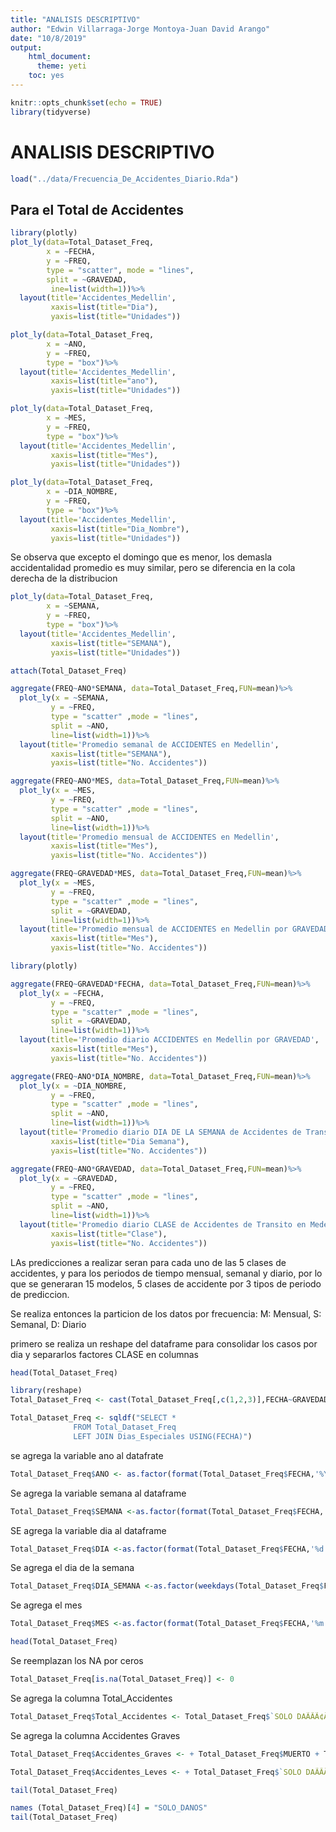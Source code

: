 ```yaml
---
title: "ANALISIS DESCRIPTIVO"
author: "Edwin Villarraga-Jorge Montoya-Juan David Arango"
date: "10/8/2019"
output:
    html_document:
      theme: yeti
    toc: yes
---
```


```r
knitr::opts_chunk$set(echo = TRUE)
library(tidyverse)
```

# ANALISIS DESCRIPTIVO

```r
load("../data/Frecuencia_De_Accidentes_Diario.Rda")
```

## Para el Total de Accidentes

```r
library(plotly)
plot_ly(data=Total_Dataset_Freq,
        x = ~FECHA,
        y = ~FREQ,
        type = "scatter", mode = "lines",
        split = ~GRAVEDAD,
         ine=list(width=1))%>%
  layout(title='Accidentes_Medellin',
         xaxis=list(title="Dia"),
         yaxis=list(title="Unidades"))
```



```r
plot_ly(data=Total_Dataset_Freq,
        x = ~ANO,
        y = ~FREQ,
        type = "box")%>%
  layout(title='Accidentes_Medellin',
         xaxis=list(title="ano"),
         yaxis=list(title="Unidades"))
```



```r
plot_ly(data=Total_Dataset_Freq,
        x = ~MES,
        y = ~FREQ,
        type = "box")%>%
  layout(title='Accidentes_Medellin',
         xaxis=list(title="Mes"),
         yaxis=list(title="Unidades"))
```


```r
plot_ly(data=Total_Dataset_Freq,
        x = ~DIA_NOMBRE,
        y = ~FREQ,
        type = "box")%>%
  layout(title='Accidentes_Medellin',
         xaxis=list(title="Dia_Nombre"),
         yaxis=list(title="Unidades"))
```

Se observa que excepto el domingo que es menor, los demasla accidentalidad promedio es muy similar, pero se diferencia en la cola derecha de la distribucion 


```r
plot_ly(data=Total_Dataset_Freq,
        x = ~SEMANA,
        y = ~FREQ,
        type = "box")%>%
  layout(title='Accidentes_Medellin',
         xaxis=list(title="SEMANA"),
         yaxis=list(title="Unidades"))
```



```r
attach(Total_Dataset_Freq)
```

```r
aggregate(FREQ~ANO*SEMANA, data=Total_Dataset_Freq,FUN=mean)%>%
  plot_ly(x = ~SEMANA,
         y = ~FREQ,
         type = "scatter" ,mode = "lines",
         split = ~ANO,
         line=list(width=1))%>%
  layout(title='Promedio semanal de ACCIDENTES en Medellin',
         xaxis=list(title="SEMANA"),
         yaxis=list(title="No. Accidentes"))
```


```r
aggregate(FREQ~ANO*MES, data=Total_Dataset_Freq,FUN=mean)%>%
  plot_ly(x = ~MES,
         y = ~FREQ,
         type = "scatter" ,mode = "lines",
         split = ~ANO,
         line=list(width=1))%>%
  layout(title='Promedio mensual de ACCIDENTES en Medellin',
         xaxis=list(title="Mes"),
         yaxis=list(title="No. Accidentes"))
```


```r
aggregate(FREQ~GRAVEDAD*MES, data=Total_Dataset_Freq,FUN=mean)%>%
  plot_ly(x = ~MES,
         y = ~FREQ,
         type = "scatter" ,mode = "lines",
         split = ~GRAVEDAD,
         line=list(width=1))%>%
  layout(title='Promedio mensual de ACCIDENTES en Medellin por GRAVEDAD',
         xaxis=list(title="Mes"),
         yaxis=list(title="No. Accidentes"))
```
```r
library(plotly)
```



```r
aggregate(FREQ~GRAVEDAD*FECHA, data=Total_Dataset_Freq,FUN=mean)%>%
  plot_ly(x = ~FECHA,
         y = ~FREQ,
         type = "scatter" ,mode = "lines",
         split = ~GRAVEDAD,
         line=list(width=1))%>%
  layout(title='Promedio diario ACCIDENTES en Medellin por GRAVEDAD',
         xaxis=list(title="Mes"),
         yaxis=list(title="No. Accidentes"))
```



```r
aggregate(FREQ~ANO*DIA_NOMBRE, data=Total_Dataset_Freq,FUN=mean)%>%
  plot_ly(x = ~DIA_NOMBRE,
         y = ~FREQ,
         type = "scatter" ,mode = "lines",
         split = ~ANO,
         line=list(width=1))%>%
  layout(title='Promedio diario DIA DE LA SEMANA de Accidentes de Transito en Medellin',
         xaxis=list(title="Dia Semana"),
         yaxis=list(title="No. Accidentes"))
```

```r
aggregate(FREQ~ANO*GRAVEDAD, data=Total_Dataset_Freq,FUN=mean)%>%
  plot_ly(x = ~GRAVEDAD,
         y = ~FREQ,
         type = "scatter" ,mode = "lines",
         split = ~ANO,
         line=list(width=1))%>%
  layout(title='Promedio diario CLASE de Accidentes de Transito en Medellin',
         xaxis=list(title="Clase"),
         yaxis=list(title="No. Accidentes"))
```


LAs predicciones a realizar seran para cada uno de las 5 clases de accidentes, y para los periodos de tiempo mensual, semanal y diario, por lo que se generaran 15 modelos, 5 clases de accidente por 3 tipos de periodo de prediccion.

Se realiza entonces la particion de los datos por frecuencia: M: Mensual, S: Semanal, D: Diario

primero se realiza un reshape del dataframe para consolidar los casos por dia y separarlos factores CLASE en columnas

```r
head(Total_Dataset_Freq)
```



```r
library(reshape)
Total_Dataset_Freq <- cast(Total_Dataset_Freq[,c(1,2,3)],FECHA~GRAVEDAD)
```

```r
Total_Dataset_Freq <- sqldf("SELECT * 
              FROM Total_Dataset_Freq
              LEFT JOIN Dias_Especiales USING(FECHA)")
```


se agrega la variable ano al datafrate

```r
Total_Dataset_Freq$ANO <- as.factor(format(Total_Dataset_Freq$FECHA,'%Y'))
```

Se agrega la variable semana al dataframe

```r
Total_Dataset_Freq$SEMANA <-as.factor(format(Total_Dataset_Freq$FECHA,'%V'))
```

SE agrega la variable dia al dataframe

```r
Total_Dataset_Freq$DIA <-as.factor(format(Total_Dataset_Freq$FECHA,'%d'))
```

Se agrega el dia de la semana

```r
Total_Dataset_Freq$DIA_SEMANA <-as.factor(weekdays(Total_Dataset_Freq$FECHA))
```

Se agrega el mes
```r
Total_Dataset_Freq$MES <-as.factor(format(Total_Dataset_Freq$FECHA,'%m'))
```


```r
head(Total_Dataset_Freq)
```

Se reemplazan los NA por ceros
```r
Total_Dataset_Freq[is.na(Total_Dataset_Freq)] <- 0
```




Se agrega la columna Total_Accidentes

```r
Total_Dataset_Freq$Total_Accidentes <- Total_Dataset_Freq$`SOLO DAÃÂÃ¢ÂÂOS` + Total_Dataset_Freq$MUERTO + Total_Dataset_Freq$HERIDO
```


Se agrega la columna Accidentes Graves

```r
Total_Dataset_Freq$Accidentes_Graves <- + Total_Dataset_Freq$MUERTO + Total_Dataset_Freq$HERIDO
```


```r
Total_Dataset_Freq$Accidentes_Leves <- + Total_Dataset_Freq$`SOLO DAÃÂÃ¢ÂÂOS`
```

```r
tail(Total_Dataset_Freq)
```
```r
names (Total_Dataset_Freq)[4] = "SOLO_DANOS"
tail(Total_Dataset_Freq)
```









